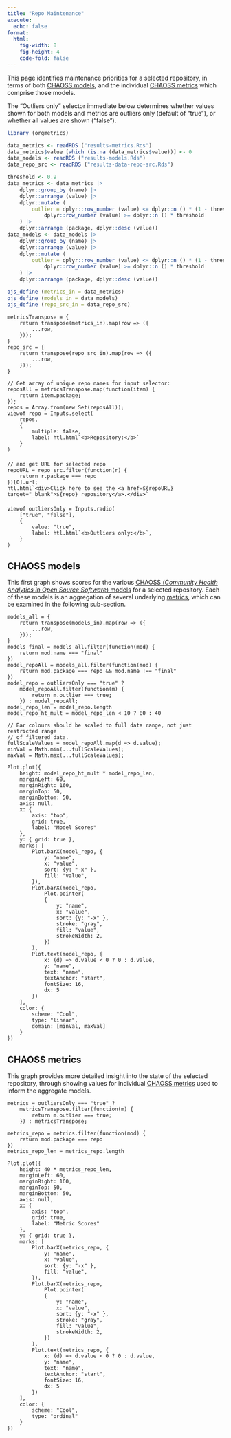 ```yaml
---
title: "Repo Maintenance"
execute:
  echo: false
format: 
  html:
    fig-width: 8
    fig-height: 4
    code-fold: false
---
```


This page identifies maintenance priorities for a selected repository, in
terms of both [CHAOSS
models](https://chaoss.community/kbtopic/all-metrics-models/), and the
individual [CHAOSS metrics](https://chaoss.community/kbtopic/all-metrics/)
which comprise those models.

The "Outliers only" selector immediate below determines whether values shown
for both models and metrics are outliers only (default of "true"), or whether
all values are shown ("false").


```r
library (orgmetrics)
```

```r
data_metrics <- readRDS ("results-metrics.Rds")
data_metrics$value [which (is.na (data_metrics$value))] <- 0
data_models <- readRDS ("results-models.Rds")
data_repo_src <- readRDS ("results-data-repo-src.Rds")
```

```r
threshold <- 0.9
data_metrics <- data_metrics |>
    dplyr::group_by (name) |>
    dplyr::arrange (value) |>
    dplyr::mutate (
        outlier = dplyr::row_number (value) <= dplyr::n () * (1 - threshold) |
            dplyr::row_number (value) >= dplyr::n () * threshold
    ) |>
    dplyr::arrange (package, dplyr::desc (value))
data_models <- data_models |>
    dplyr::group_by (name) |>
    dplyr::arrange (value) |>
    dplyr::mutate (
        outlier = dplyr::row_number (value) <= dplyr::n () * (1 - threshold) |
            dplyr::row_number (value) >= dplyr::n () * threshold
    ) |>
    dplyr::arrange (package, dplyr::desc (value))
```


```r
ojs_define (metrics_in = data_metrics)
ojs_define (models_in = data_models)
ojs_define (repo_src_in = data_repo_src)
```
```ojs
metricsTranspose = {
    return transpose(metrics_in).map(row => ({
        ...row,
    }));
}
repo_src = {
    return transpose(repo_src_in).map(row => ({
        ...row,
    }));
}
```

```ojs
// Get array of unique repo names for input selector:
reposAll = metricsTranspose.map(function(item) {
    return item.package;
});
repos = Array.from(new Set(reposAll));
viewof repo = Inputs.select(
    repos,
    {
        multiple: false,
        label: htl.html`<b>Repository:</b>`
    }
)
```

<div style="margin-top: 20px; margin-bottom: 20px;"></div>

```ojs
// and get URL for selected repo
repoURL = repo_src.filter(function(r) {
    return r.package === repo
})[0].url;
htl.html`<div>Click here to see the <a href=${repoURL} target="_blank">${repo} repository</a>.</div>`
```

<div style="margin-top: 20px; margin-bottom: 20px;"></div>

```ojs
viewof outliersOnly = Inputs.radio(
    ["true", "false"],
    {
        value: "true",
        label: htl.html`<b>Outliers only:</b>`,
    }
)
```


## CHAOSS models

This first graph shows scores for the various [CHAOSS (*Community Health
Analytics in Open Source Software*)
models](https://chaoss.community/kbtopic/all-metrics-models/) for a selected
repository. Each of these models is an aggregation of several underlying
[metrics](https://chaoss.community/kbtopic/all-metrics/), which can be examined
in the following sub-section.

```ojs
models_all = {
    return transpose(models_in).map(row => ({
        ...row,
    }));
}
models_final = models_all.filter(function(mod) {
    return mod.name === "final"
})
model_repoAll = models_all.filter(function(mod) {
    return mod.package === repo && mod.name !== "final"
})
model_repo = outliersOnly === "true" ?
    model_repoAll.filter(function(m) {
        return m.outlier === true;
    }) : model_repoAll;
model_repo_len = model_repo.length
model_repo_ht_mult = model_repo_len < 10 ? 80 : 40
```

```ojs
// Bar colours should be scaled to full data range, not just restricted range
// of filtered data.
fullScaleValues = model_repoAll.map(d => d.value);
minVal = Math.min(...fullScaleValues);
maxVal = Math.max(...fullScaleValues);
```


```ojs
Plot.plot({
    height: model_repo_ht_mult * model_repo_len,
    marginLeft: 60,
    marginRight: 160,
    marginTop: 50,
    marginBottom: 50,
    axis: null,
    x: {
        axis: "top",
        grid: true,
        label: "Model Scores"
    },
    y: { grid: true },
    marks: [
        Plot.barX(model_repo, {
            y: "name",
            x: "value",
            sort: {y: "-x" },
            fill: "value",
        }),
        Plot.barX(model_repo,
            Plot.pointer(
            {
                y: "name",
                x: "value",
                sort: {y: "-x" },
                stroke: "gray",
                fill: "value",
                strokeWidth: 2,
            })
        ),
        Plot.text(model_repo, {
            x: (d) => d.value < 0 ? 0 : d.value,
            y: "name",
            text: "name",
            textAnchor: "start",
            fontSize: 16,
            dx: 5
        })
    ],
    color: {
        scheme: "Cool",
        type: "linear",
        domain: [minVal, maxVal]
    }
})
```

## CHAOSS metrics

This graph provides more detailed insight into the state of the selected
repository, through showing values for individual [CHAOSS
metrics](https://chaoss.community/kbtopic/all-metrics/) used to inform the
aggregate models.

```ojs
metrics = outliersOnly === "true" ?
    metricsTranspose.filter(function(m) {
        return m.outlier === true;
    }) : metricsTranspose;

metrics_repo = metrics.filter(function(mod) {
    return mod.package === repo
})
metrics_repo_len = metrics_repo.length
```


```ojs
Plot.plot({
    height: 40 * metrics_repo_len,
    marginLeft: 60,
    marginRight: 160,
    marginTop: 50,
    marginBottom: 50,
    axis: null,
    x: {
        axis: "top",
        grid: true,
        label: "Metric Scores"
    },
    y: { grid: true },
    marks: [
        Plot.barX(metrics_repo, {
            y: "name",
            x: "value",
            sort: {y: "-x" },
            fill: "value",
        }),
        Plot.barX(metrics_repo,
            Plot.pointer(
            {
                y: "name",
                x: "value",
                sort: {y: "-x" },
                stroke: "gray",
                fill: "value",
                strokeWidth: 2,
            })
        ),
        Plot.text(metrics_repo, {
            x: (d) => d.value < 0 ? 0 : d.value,
            y: "name",
            text: "name",
            textAnchor: "start",
            fontSize: 16,
            dx: 5
        })
    ],
    color: {
        scheme: "Cool",
        type: "ordinal"
    }
})
```
